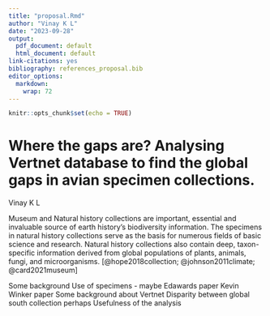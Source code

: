 ```yaml
---
title: "proposal.Rmd"
author: "Vinay K L"
date: "2023-09-28"
output:
  pdf_document: default
  html_document: default
link-citations: yes
bibliography: references_proposal.bib
editor_options:
  markdown:
    wrap: 72
---
```


```r
knitr::opts_chunk$set(echo = TRUE)
```

# Where the gaps are? Analysing Vertnet database to find the global gaps in avian specimen collections.

Vinay K L

Museum and Natural history collections are important, essential and
invaluable source of earth history's biodiversity information. The
specimens in natural history collections serve as the basis for numerous
fields of basic science and research. Natural history collections also
contain deep, taxon-specific information derived from global populations
of plants, animals, fungi, and microorganisms. [@hope2018collection;
@johnson2011climate; @card2021museum]

Some background Use of specimens - maybe Edawards paper Kevin Winker
paper Some background about Vertnet Disparity between global south
collection perhaps Usefulness of the analysis


 
